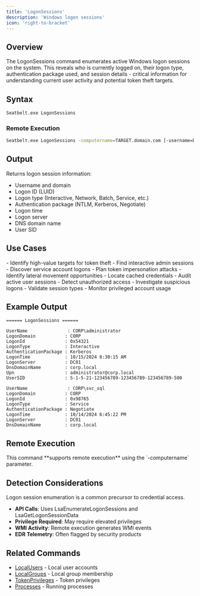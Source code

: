 ```yaml
---
title: 'LogonSessions'
description: 'Windows logon sessions'
icon: 'right-to-bracket'
---
```


## Overview

The LogonSessions command enumerates active Windows logon sessions on the system. This reveals who is currently logged on, their logon type, authentication package used, and session details - critical information for understanding current user activity and potential token theft targets.

## Syntax

```bash
Seatbelt.exe LogonSessions
```

### Remote Execution
```bash
Seatbelt.exe LogonSessions -computername=TARGET.domain.com [-username=DOMAIN\user -password=pass]
```

## Output

Returns logon session information:
- Username and domain
- Logon ID (LUID)
- Logon type (Interactive, Network, Batch, Service, etc.)
- Authentication package (NTLM, Kerberos, Negotiate)
- Logon time
- Logon server
- DNS domain name
- User SID

## Use Cases

<Tabs>
  <Tab title="Red Team">
    - Identify high-value targets for token theft
    - Find interactive admin sessions
    - Discover service account logons
    - Plan token impersonation attacks
    - Identify lateral movement opportunities
    - Locate cached credentials
  </Tab>
  <Tab title="Blue Team">
    - Audit active user sessions
    - Detect unauthorized access
    - Investigate suspicious logons
    - Validate session types
    - Monitor privileged account usage
  </Tab>
</Tabs>

## Example Output

```
====== LogonSessions ======

UserName               : CORP\administrator
LogonDomain           : CORP
LogonId               : 0x54321
LogonType             : Interactive
AuthenticationPackage : Kerberos
LogonTime             : 10/15/2024 8:30:15 AM
LogonServer           : DC01
DnsDomainName         : corp.local
Upn                   : administrator@corp.local
UserSID               : S-1-5-21-123456789-123456789-123456789-500

UserName               : CORP\svc_sql
LogonDomain           : CORP
LogonId               : 0x98765
LogonType             : Service
AuthenticationPackage : Negotiate
LogonTime             : 10/14/2024 6:45:22 PM
LogonServer           : DC01
DnsDomainName         : corp.local
```

## Remote Execution

<Check>
This command **supports remote execution** using the `-computername` parameter.
</Check>

## Detection Considerations

<Warning>
Logon session enumeration is a common precursor to credential access.
</Warning>

- **API Calls**: Uses LsaEnumerateLogonSessions and LsaGetLogonSessionData
- **Privilege Required**: May require elevated privileges
- **WMI Activity**: Remote execution generates WMI events
- **EDR Telemetry**: Often flagged by security products

## Related Commands

- [LocalUsers](/commands/localusers) - Local user accounts
- [LocalGroups](/commands/localgroups) - Local group membership
- [TokenPrivileges](/commands/tokenprivileges) - Token privileges
- [Processes](/commands/processes) - Running processes
